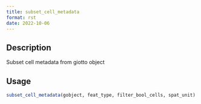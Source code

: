 ```yaml
--- 
title: subset_cell_metadata 
format: rst 
date: 2022-10-06 
--- 
```


## Description

Subset cell metadata from giotto object


## Usage

```r
subset_cell_metadata(gobject, feat_type, filter_bool_cells, spat_unit)
```


